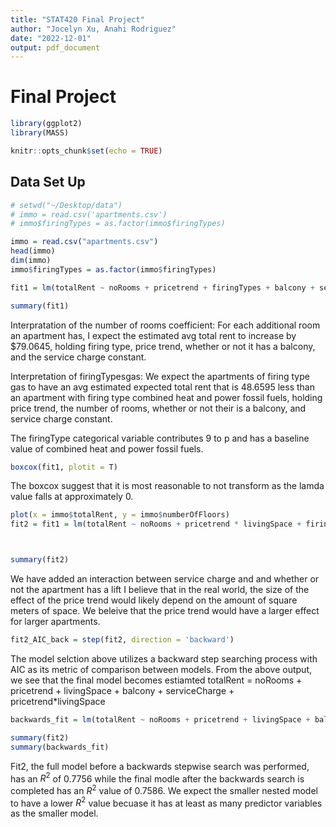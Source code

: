 ```yaml
---
title: "STAT420 Final Project"
author: "Jocelyn Xu, Anahi Rodriguez"
date: "2022-12-01"
output: pdf_document
---
```


  
# Final Project
  
```r
library(ggplot2)
library(MASS)
```

```r
knitr::opts_chunk$set(echo = TRUE)
```

## Data Set Up

```r
# setwd("~/Desktop/data")
# immo = read.csv('apartments.csv')
# immo$firingTypes = as.factor(immo$firingTypes)

```

```r
immo = read.csv("apartments.csv")
head(immo)
dim(immo)
immo$firingTypes = as.factor(immo$firingTypes)

```


```r
fit1 = lm(totalRent ~ noRooms + pricetrend + firingTypes + balcony + serviceCharge, data = immo)

summary(fit1)

```

Interpratation of the number of rooms coefficient: For each additional room an apartment has, I expect the estimated avg total rent to increase by $79.0645, holding firing type, price trend, whether or not it has a balcony, and the service charge constant.


Interpretation of firingTypesgas: We expect the apartments of firing type gas to have an avg estimated expected total rent that is 48.6595 less than an apartment with firing type combined heat and power fossil fuels, holding price trend, the number of rooms, whether or not their is a balcony, and service charge constant.


The firingType categorical variable contributes 9 to p and has a baseline value of combined heat and power fossil fuels.


```r
boxcox(fit1, plotit = T)

```




The boxcox suggest that it is most reasonable to not transform as the lamda value falls at approximately 0.


```r
plot(x = immo$totalRent, y = immo$numberOfFloors)
fit2 = fit1 = lm(totalRent ~ noRooms + pricetrend * livingSpace + firingTypes + balcony + serviceCharge, data = immo)



summary(fit2)
```
We have added an interaction between service charge and and whether or not the apartment has a lift I believe that in the real world, the size of the effect of the price trend would likely depend on the amount of square meters of space.
We beleive that the price trend would have a larger effect for larger apartments.


```r
fit2_AIC_back = step(fit2, direction = 'backward')

```

The model selction above utilizes a backward step searching process with AIC as its metric of comparison between models. From the above output, we see that the final model becomes 
estiamted totalRent = noRooms + pricetrend + livingSpace + balcony + serviceCharge + pricetrend*livingSpace


```r
backwards_fit = lm(totalRent ~ noRooms + pricetrend + livingSpace + balcony + serviceCharge + pricetrend:livingSpace, data = immo)

summary(fit2)
summary(backwards_fit)
```
Fit2, the full model before a backwards stepwise search was performed, has an $R^2$ of 0.7756 while the final modle after the backwards search is completed has an $R^2$ value of 0.7586. We expect the smaller nested model to have a lower $R^2$ value becuase it has at least as many predictor variables as the smaller model.



